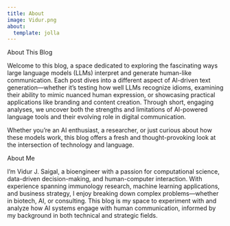 ```yaml
---
title: About
image: Vidur.png
about:
  template: jolla
---
```


About This Blog

Welcome to this blog, a space dedicated to exploring the fascinating ways large language models (LLMs) interpret and generate human-like communication. Each post dives into a different aspect of AI-driven text generation—whether it’s testing how well LLMs recognize idioms, examining their ability to mimic nuanced human expression, or showcasing practical applications like branding and content creation. Through short, engaging analyses, we uncover both the strengths and limitations of AI-powered language tools and their evolving role in digital communication.

Whether you’re an AI enthusiast, a researcher, or just curious about how these models work, this blog offers a fresh and thought-provoking look at the intersection of technology and language.

About Me

I’m Vidur J. Saigal, a bioengineer with a passion for computational science, data-driven decision-making, and human-computer interaction. With experience spanning immunology research, machine learning applications, and business strategy, I enjoy breaking down complex problems—whether in biotech, AI, or consulting. This blog is my space to experiment with and analyze how AI systems engage with human communication, informed by my background in both technical and strategic fields.
